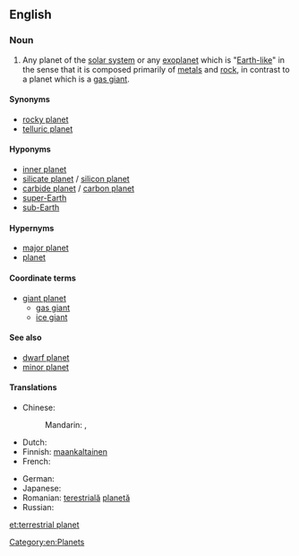 ==English==

===Noun===
{{wikipedia}}
{{en-noun|head=[[terrestrial]] [[planet]]}}

# Any planet of the [[solar system]] or any [[exoplanet]] which is "[[Earth]][[-like]]" in the sense that it is composed primarily of [[metal]]s and [[rock]], in contrast to a planet which is a [[gas giant]].

====Synonyms====
* [[rocky planet]]
* [[telluric planet]]

====Hyponyms====
* [[inner planet]] {{gloss|in the Solar System}}
* [[silicate planet]] / [[silicon planet]]
* [[carbide planet]] / [[carbon planet]]
* [[super-Earth]]
* [[sub-Earth]]

====Hypernyms====
* [[major planet]]
* [[planet]]

====Coordinate terms====
* [[giant planet]]
** [[gas giant]]
** [[ice giant]]

====See also====
* [[dwarf planet]]
* [[minor planet]]

====Translations====
{{trans-top|Any planet of the solar system or any exoplanet which is Earth-like}}
* Chinese:
*: Mandarin: {{t|cmn|類地行星|sc=Hani}}, {{t|cmn|类地行星|tr=lèidì xíngxīng|sc=Hani}}
* Dutch: {{t-|nl|aardse planeet|f}}
* Finnish: [[maankaltainen]] {{t+|fi|planeetta}}
* French: {{t+|fr|planète tellurique|f}}
{{trans-mid}}
* German: {{t-|de|erdähnlicher Planet|m}}
* Japanese: {{t-|ja|地球型惑星|tr=ちきゅうがたわくせい, chikyūgata wakusei|sc=Jpan}}
* Romanian: [[terestru|terestrială]] [[planetă]] {{f}}
* Russian: {{t-|ru|планета земного типа|f|tr=planéta zemnóvo típa|sc=Cyrl}}
{{trans-bottom}}

[[Category:en:Planets]]

[[et:terrestrial planet]]